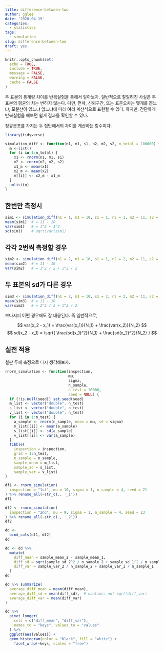 ```yaml
---
title: difference-between-two
author: gglee
date: '2020-04-19'
categories:
  - statistics
tags:
  - simulation
slug: difference-between-two
draft: yes
---
```


```r
knitr::opts_chunk$set(
  echo = TRUE,
  include = TRUE,
  message = FALSE,
  warning = FALSE,
  cache = FALSE
)
```

두 표본의 통계량 차이를 반복실험을 통해서 알아보자. 일반적으로 잘알려진 사실은 두 표본의 평균의 차는 변하지 않는다. 다만, 편차, 신뢰구간, 또는 표준오차는 몇개를 뽑느냐, 모분산이 있느냐 없느냐에 따라 여러 계산식으로 표현될 수 있다. 하지만, 간단하게 반복실험을 해보면 쉽게 결과를 확인할 수 있다.

정규분포를 가지는 두 집단에서의 차이를 계산하는 함수이다.

```r
library(tidyverse)
```

```r
simulation_diff <- function(n1, m1, s1, n2, m2, s2, n_total = 100000) {
  m <-list()
  for (i in 1:n_total) {
    x1 <- rnorm(n1, m1, s1)
    x2 <- rnorm(n2, m2, s2)
    x1_m <- mean(x1)
    x2_m <- mean(x2)
    m[[i]] <- x2_m - x1_m
  }
  unlist(m)
}
```

## 한번만 측정시 

```r
sim1 <- simulation_diff(n1 = 1, m1 = 10, s1 = 1, n2 = 1, m2 = 11, s2 = 1)
mean(sim1)  # = 11 - 10 
var(sim1)   # = 1^2 + 1^2
sd(sim1)    # sqrt(var(sim1)
```

## 각각 2번씩 측정할 경우

```r
sim2 <- simulation_diff(n1 = 2, m1 = 10, s1 = 1, n2 = 2, m2 = 11, s2 = 1)
mean(sim2)  # = 11 - 10 
var(sim2)   # = 1^2 / 2 + 1^2 / 2
```

## 두 표본의 sd가 다른 경우

```r
sim3 <- simulation_diff(n1 = 2, m1 = 10, s1 = 2, n2 = 2, m2 = 11, s2 = 1)
mean(sim3)  # = 11 - 10 
var(sim3)   # = 2^2 / 2 + 1^2 / 2
```

보다시피 어떤 경우에도 잘 대응된다. 즉 일반적으로,

$$ var(x_2 - x_1) = \frac{var(x_1)}{N_1} + \frac{var(x_2)}{N_2}  $$
$$ sd(x_2 - x_1) = \sqrt{ \frac{sd(x_1)^2}{N_1} + \frac{sd(x_2)^2}{N_2}  } $$


## 실전 적용

철판 두께 측정으로 다시 생각해보자.
```r
rnorm_simulation <- function(inspection, 
                             mu, 
                             sigma, 
                             n_sample, 
                             n_test = 10000, 
                             seed = NULL) {
  if (!is.null(seed)) set.seed(seed)
  m_list <- vector("double", n_test)
  s_list <- vector("double", n_test)
  v_list <- vector("double", n_test)
  for (i in 1:n_test) {
    a_sample <- rnorm(n_sample, mean = mu, sd = sigma)
    m_list[[i]] <- mean(a_sample)
    s_list[[i]] <- sd(a_sample)
    v_list[[i]] <- var(a_sample)
  }
  tibble(
    inspection = inspection,
    grid = 1:n_test,
    n_sample = n_sample, 
    sample_mean = m_list, 
    sample_sd = s_list, 
    sample_var = v_list)  
}
```

```r
df1 <- rnorm_simulation(
  inspection = "1st", mu = 10, sigma = 1, n_sample = 4, seed = 21
) %>% rename_all(~str_c(., '_1'))
df1
```

```r
df2 <- rnorm_simulation(
  inspection = "2nd", mu = 9, sigma = 1, n_sample = 4, seed = 23
) %>% rename_all(~str_c(., '_2'))
df2
```

```r
dd <- 
  bind_cols(df1, df2)
dd
```

```r
dd <- dd %>% 
  mutate(
    diff_mean = sample_mean_2 - sample_mean_1,
    diff_sd = sqrt(sample_sd_2^2 / n_sample_2 + sample_sd_1^2 / n_sample_1),
    diff_var = sample_var_2 / n_sample_2 + sample_var_1 / n_sample_1
  )
dd
```

```r
dd %>% summarize(
  average_diff_mean = mean(diff_mean),
  average_diff_sd = mean(diff_sd),  # caution: not sqrt(diff_var)
  average_diff_var = mean(diff_var)
)
```

```r
dd %>% 
  pivot_longer(
    cols = c("diff_mean", "diff_var"), 
    names_to = "keys", values_to = "values"
  ) %>%
  ggplot(aes(values)) +
  geom_histogram(color = "black", fill = "white") +
    facet_wrap(~keys, scales = "free")
```






